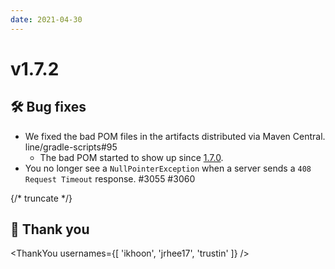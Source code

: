 ```yaml
---
date: 2021-04-30
---
```


# v1.7.2

## 🛠️ Bug fixes

- We fixed the bad POM files in the artifacts distributed via Maven Central. line/gradle-scripts#95
  - The bad POM started to show up since [1.7.0](/release-notes/1.7.0).
- You no longer see a `NullPointerException` when a server sends a `408 Request Timeout` response. #3055 #3060

{/* truncate */}

## 🙇 Thank you

<ThankYou
  usernames={[
    'ikhoon',
    'jrhee17',
    'trustin'
  ]}
/>
